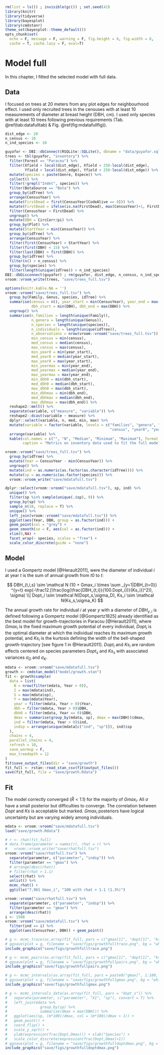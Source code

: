 ```r
rm(list = ls()) ; invisible(gc()) ; set.seed(42)
library(knitr)
library(tidyverse)
library(bayesplot)
library(cmdstanr)
theme_set(bayesplot::theme_default())
opts_chunk$set(
  echo = F, message = F, warning = F, fig.height = 6, fig.width = 8,
  cache = T, cache.lazy = F, eval=T)
```

# Model full

In this chapter, I fitted the selected model with full data.

## Data

I focused on trees at 20 meters from any plot edges for neighbourhood effect.
I used only recruited trees in the censuses with at least 10 measurements of diameter at breast height (DBH, cm).
I used only species with at least 10 trees following previous requirements (Tab. \@ref(tab:datafulltab) & Fig. \@ref(fig:mdatafullfig)).

```r
dist_edge <- 20
n_census <- 10
n_ind_species <- 10
```

```r
guyafor <- DBI::dbConnect(RSQLite::SQLite(), dbname = "data/guyafor.sql")
trees <- tbl(guyafor, "inventory") %>% 
  filter(Forest == "Paracou") %>% 
  filter(Xfield > local(dist_edge), Xfield < 250-local(dist_edge), 
         Yfield > local(dist_edge), Yfield < 250-local(dist_edge)) %>% 
  mutate(species = paste(Genre, Espece)) %>% 
  collect() %>% 
  filter(!grepl("Indet", species)) %>% 
  filter(BotaSource == "Bota") %>% 
  group_by(idTree) %>% 
  arrange(CensusYear) %>% 
  mutate(FirstDead = first(CensusYear[CodeAlive == 0])) %>% 
  mutate(FirstDead = ifelse(is.na(FirstDead), max(CensusYear)+1, FirstDead)) %>% 
  filter(CensusYear < FirstDead) %>% 
  ungroup() %>% 
  mutate(DBH = CircCorr/pi) %>% 
  group_by(Plot) %>% 
  mutate(StartYear = min(CensusYear)) %>% 
  group_by(idTree) %>% 
  arrange(CensusYear) %>% 
  filter(first(CensusYear) > StartYear) %>% 
  filter(first(DBH) < 15) %>% 
  filter(last(DBH) > first(DBH)) %>% 
  group_by(idTree) %>% 
  filter(n() > n_census) %>% 
  group_by(species) %>% 
  filter(length(unique(idTree)) > n_ind_species)
DBI::dbDisconnect(guyafor) ; rm(guyafor, dist_edge, n_census, n_ind_species)
vroom::vroom_write(trees, "save/trees_full.tsv")
```

```r
options(knitr.kable.NA = '')
vroom::vroom("save/trees_full.tsv") %>% 
  group_by(Family, Genus, species, idTree) %>% 
  summarise(census = n(), year_start = min(CensusYear), year_end = max(CensusYear),
            dbh_start = min(DBH), dbh_end = max(DBH)) %>% 
  ungroup() %>% 
  summarise(n_families = length(unique(Family)),
            n_genera = length(unique(Genus)),
            n_species = length(unique(species)),
            n_individuals = length(unique(idTree)),
            n_observations = nrow(vroom::vroom("save/trees_full.tsv")),
            min_census = min(census),
            med_census = median(census),
            max_census = max(census),
            min_year0 = min(year_start),
            med_year0 = median(year_start),
            max_year0 = max(year_start),
            min_yearmax = min(year_end),
            med_yearmax = median(year_end),
            max_yearmax = max(year_end),
            min_dbh0 = min(dbh_start),
            med_dbh0 = median(dbh_start),
            max_dbh0 = max(dbh_start),
            min_dbhmax = min(dbh_end),
            med_dbhmax = median(dbh_end),
            max_dbhmax = max(dbh_end)) %>% 
  reshape2::melt() %>% 
  separate(variable, c("measure", "variable")) %>% 
  reshape2::dcast(variable ~ measure) %>% 
  dplyr::select(variable, n, med, min, max) %>% 
  mutate(variable = factor(variable, levels = c("families", "genera", "species", "individuals", "observations",
                                                "census", "year0", "yearmax", "dbh0", "dbhmax"))) %>% 
  arrange(variable) %>% 
  kable(col.names = c("", "N", "Median", "Minimum", "Maximum"), format.args = list(big.mark = " "), digits = 0,
        caption = "Metrics on inventory data used to fit the full model including sample size (N), memdian, minimum and maximum values for families, genera, species, individuals, observations, cenusus, recruitment year (year0), last censused year (yearmax), recruitment diameter (dbh0) and last censused diameter (dbhmax).")  
```


```r
vroom::vroom("save/trees_full.tsv") %>% 
  group_by(idTree) %>% 
  mutate(Year = CensusYear - min(CensusYear)) %>%
  ungroup() %>% 
  mutate(ind = as.numeric(as.factor(as.character(idTree)))) %>% 
  mutate(sp = as.numeric(as.factor(species))) %>% 
  vroom::vroom_write("save/mdatafull.tsv")
```

```r
dplyr::select(vroom::vroom("save/mdatafull.tsv"), sp, ind) %>% 
  unique() %>% 
  filter(sp %in% sample(unique(.$sp), 9)) %>% 
  group_by(sp) %>% 
  sample_n(10, replace = T) %>%
  unique() %>% 
  left_join(vroom::vroom("save/mdatafull.tsv")) %>% 
  ggplot(aes(Year, DBH, group = as.factor(ind))) +
  geom_point(col = "grey") +
  geom_smooth(se = F, aes(col = as.factor(ind))) +
  xlim(0,NA) +
  facet_wrap(~ species, scales = "free") +
  scale_color_discrete(guide = "none")  
```

## Model

I used a Gompertz model [@Herault2011], were the diameter of individual $i$ at year $t$ is the sum of annual growth from $t0$ to $t$:

$$  DBH_{t,i,s} \sim \mathcal N  (10 + Gmax_i \times \sum _{y=1|DBH_{t=0}} ^{y=t} exp(-\frac12.[\frac{log(\frac{DBH_{t,i}}{100.Dopt_i})}{Ks_i}]^2)), \sigma) \\| Dopt_i \sim \mathcal N(Dopt_s,\sigma_D), Ks_i \sim \mathcal N(Ks_s,\sigma_K) $$

The annual growth rate for individual $i$ at year $y$ with a diameter of $DBH_{y,i}$ is defined following a Gompertz model [@Gompertz1825] already identified as the best model for growth-trajectories in Paracou [@Herault2011],
where $Gmax_i$ is the fixed maximum growth potential of every individual,
$Dopt_i$ is the optimal diameter at which the individual reaches its maximum growth potential,
and $Ks_i$ is the kurtosis defining the width of the bell-shaped growth-trajectory [see figure 1 in @Herault2011].
$Dopt_i$ and $Ks_i$ are random effects centered on species parameters $Dopt_s$ and $Ks_s$ with associated variances $\sigma_D$ and $\sigma_K$.

```r
mdata <- vroom::vroom("save/mdatafull.tsv")
growth <- cmdstan_model("model/growth.stan")
fit <- growth$sample(
  data = list(
    N = nrow(filter(mdata, Year > 0)),
    I = max(mdata$ind),
    S = max(mdata$sp),
    Y = max(mdata$Year),
    year = filter(mdata, Year > 0)$Year,
    dbh = filter(mdata, Year > 0)$DBH,
    dbh0 = filter(mdata, Year == 0)$DBH,
    dmax = summarise(group_by(mdata, sp), dmax = max(DBH))$dmax,
    ind = filter(mdata, Year > 0)$ind,
    indsp = arrange(unique(mdata[c("ind", "sp")]), ind)$sp
  ),
  chains = 4, 
  parallel_chains = 4,
  refresh = 10,
  save_warmup = F,
  max_treedepth = 12
)
fit$save_output_files(dir = "save/growth")
fit_full <- rstan::read_stan_csv(fit$output_files())
save(fit_full, file = "save/growth.Rdata") 
```

## Fit

The model correctly converged ($\hat R < 1.1$) for the majority of $Gmax_i$.
All $\sigma$ have a small posterior but difficulties to converge.
The correlation between $Dopt$ and $Ks$ is acceptable but marked.
$Gmax_i$ posteriors have logical uncertainty but are varying widely among individuals.

```r
mdata <- vroom::vroom("save/mdatafull.tsv")
load("save/growth.Rdata")
```

```r
# r <- rhat(fit_full)
# data.frame(parameter = names(r), rhat = r) %>% 
#   vroom::vroom_write("save/rhatfull.tsv")
vroom::vroom("save/rhatfull.tsv") %>% 
  separate(parameter, c("parameter", "indsp")) %>% 
  filter(parameter == "gmax") %>% 
  # arrange(desc(rhat))
  # filter(rhat > 1.1)
  select(rhat) %>% 
  unlist() %>% 
  mcmc_rhat() +
  ggtitle("7,961 Gmax_i", "100 with rhat > 1.1 (1.3%)") 
```

```r
vroom::vroom("save/rhatfull.tsv") %>% 
  separate(parameter, c("parameter", "indsp")) %>% 
  filter(parameter == "gmax") %>% 
  arrange(desc(rhat))
i <- 1508
vroom::vroom("save/mdatafull.tsv") %>% 
  filter(ind == i) %>% 
  ggplot(aes(CensusYear, DBH)) + geom_point()
```


```r
# g <- mcmc_trace(as.array(fit_full, pars = c("gmax[1]", "dopt[1]", "ks[1]", "sigma", "sigmaD", "sigmaK")))
# ggsave(plot = g, filename = "save/figs/growthfulltrace.png", bg = "white")
include_graphics("save/figs/growthfulltrace.png")
```

```r
# g <- mcmc_pairs(as.array(fit_full, pars = c("gmax[1]", "dopt[1]", "ks[1]", "sigma", "sigmaD", "sigmaK")))
# ggsave(plot = g, filename = "save/figs/growthfullpairs.png", bg = "white")
include_graphics("save/figs/growthfullpairs.png")
```

```r
# g <- mcmc_intervals(as.array(fit_full, pars = paste0("gmax[", 1:100, "]")))
# ggsave(plot = g, filename = "save/figs/growthfullgmax.png", bg = "white")
include_graphics("save/figs/growthfullgmax.png")
```

```r
# g <- mcmc_intervals_data(as.array(fit_full, pars = "dopt_s")) %>%
#   separate(parameter, c("parameter", "X1", "sp"), convert = T) %>%
#   left_join(mdata %>%
#               group_by(sp) %>%
#               summarise(dmax = max(DBH))) %>%
#   ggplot(aes(sp, (m*100)/dmax, col = (m*100)/dmax > 1)) +
#   geom_point() +
#   coord_flip() +
#   scale_y_sqrt() +
#   ylab(expression(frac(Dopt,Dmax))) + xlab("Species") +
#   scale_color_discrete(expression(frac(Dopt,Dmax)>1))
# ggsave(plot = g, filename = "save/figs/growthfulldoptdmax.png", bg = "white")
include_graphics("save/figs/growthfulldoptdmax.png")
```
